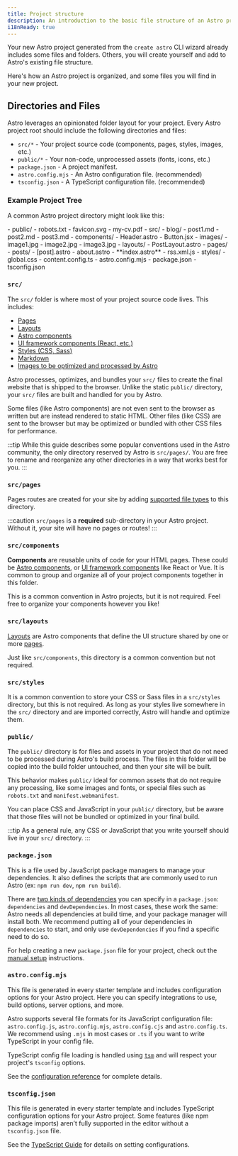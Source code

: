 ```yaml
---
title: Project structure
description: An introduction to the basic file structure of an Astro project.
i18nReady: true
---
```


Your new Astro project generated from the `create astro` CLI wizard already includes some files and folders. Others, you will create yourself and add to Astro's existing file structure.

Here's how an Astro project is organized, and some files you will find in your new project.

## Directories and Files

Astro leverages an opinionated folder layout for your project. Every Astro project root should include the following directories and files:

- `src/*` - Your project source code (components, pages, styles, images, etc.)
- `public/*` - Your non-code, unprocessed assets (fonts, icons, etc.)
- `package.json` - A project manifest.
- `astro.config.mjs` - An Astro configuration file. (recommended)
- `tsconfig.json` - A TypeScript configuration file. (recommended)

### Example Project Tree

A common Astro project directory might look like this:

<FileTree>
- public/
  - robots.txt
  - favicon.svg
  - my-cv.pdf
- src/
    - blog/
      - post1.md
      - post2.md
      - post3.md
  - components/
    - Header.astro
    - Button.jsx
  - images/
    - image1.jpg
    - image2.jpg
    - image3.jpg
  - layouts/
    - PostLayout.astro
  - pages/
    - posts/
      - [post].astro
    - about.astro
    - **index.astro**
    - rss.xml.js
  - styles/
    - global.css
  - content.config.ts
- astro.config.mjs
- package.json
- tsconfig.json
</FileTree>

### `src/`

The `src/` folder is where most of your project source code lives. This includes:

- [Pages](/en/basics/astro-pages/)
- [Layouts](/en/basics/layouts/)
- [Astro components](/en/basics/astro-components/)
- [UI framework components (React, etc.)](/en/guides/framework-components/)
- [Styles (CSS, Sass)](/en/guides/styling/)
- [Markdown](/en/guides/markdown-content/)
- [Images to be optimized and processed by Astro](/en/guides/images/)

Astro processes, optimizes, and bundles your `src/` files to create the final website that is shipped to the browser.  Unlike the static `public/` directory, your `src/` files are built and handled for you by Astro.

Some files (like Astro components) are not even sent to the browser as written but are instead rendered to static HTML. Other files (like CSS) are sent to the browser but may be optimized or bundled with other CSS files for performance.

:::tip
While this guide describes some popular conventions used in the Astro community, the only directory reserved by Astro is `src/pages/`. You are free to rename and reorganize any other directories in a way that works best for you.
:::

### `src/pages`

Pages routes are created for your site by adding [supported file types](/en/basics/astro-pages/#supported-page-files) to this directory.

:::caution
`src/pages` is a **required** sub-directory in your Astro project. Without it, your site will have no pages or routes!
:::

### `src/components`

**Components** are reusable units of code for your HTML pages. These could be [Astro components](/en/basics/astro-components/), or [UI framework components](/en/guides/framework-components/) like React or Vue.  It is common to group and organize all of your project components together in this folder.

This is a common convention in Astro projects, but it is not required. Feel free to organize your components however you like!

### `src/layouts`

[Layouts](/en/basics/layouts/) are Astro components that define the UI structure shared by one or more [pages](/en/basics/astro-pages/).

Just like `src/components`, this directory is a common convention but not required.

### `src/styles`

It is a common convention to store your CSS or Sass files in a `src/styles` directory, but this is not required. As long as your styles live somewhere in the `src/` directory and are imported correctly, Astro will handle and optimize them.

### `public/`

The `public/` directory is for files and assets in your project that do not need to be processed during Astro's build process. The files in this folder will be copied into the build folder untouched, and then your site will be built.

This behavior makes `public/` ideal for common assets that do not require any processing, like some images and fonts, or special files such as `robots.txt` and `manifest.webmanifest`.

You can place CSS and JavaScript in your `public/` directory, but be aware that those files will not be bundled or optimized in your final build.

:::tip
As a general rule, any CSS or JavaScript that you write yourself should live in your `src/` directory.
:::

### `package.json`

This is a file used by JavaScript package managers to manage your dependencies. It also defines the scripts that are commonly used to run Astro (ex: `npm run dev`, `npm run build`).

There are [two kinds of dependencies](https://docs.npmjs.com/specifying-dependencies-and-devdependencies-in-a-package-json-file) you can specify in a `package.json`: `dependencies` and `devDependencies`. In most cases, these work the same: Astro needs all dependencies at build time, and your package manager will install both. We recommend putting all of your dependencies in `dependencies` to start, and only use `devDependencies` if you find a specific need to do so.

For help creating a new `package.json` file for your project, check out the [manual setup](/en/install-and-setup/#manual-setup) instructions.

### `astro.config.mjs`

This file is generated in every starter template and includes configuration options for your Astro project. Here you can specify integrations to use, build options, server options, and more.

Astro supports several file formats for its JavaScript configuration file: `astro.config.js`, `astro.config.mjs`, `astro.config.cjs` and `astro.config.ts`. We recommend using `.mjs` in most cases or `.ts` if you want to write TypeScript in your config file.

TypeScript config file loading is handled using [`tsm`](https://github.com/lukeed/tsm) and will respect your project's `tsconfig` options.

See the [configuration reference](/en/reference/configuration-reference/) for complete details.

### `tsconfig.json`

This file is generated in every starter template and includes TypeScript configuration options for your Astro project. Some features (like npm package imports) aren’t fully supported in the editor without a `tsconfig.json` file. 

See the [TypeScript Guide](/en/guides/typescript/) for details on setting configurations.

